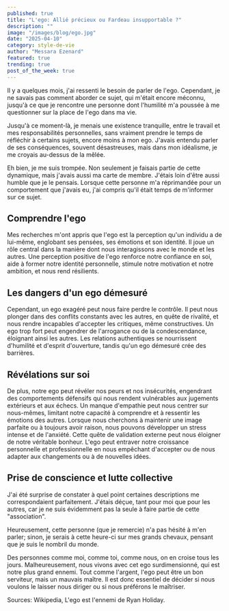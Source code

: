 ```yaml
---
published: true
title: "L'ego: Allié précieux ou Fardeau insupportable ?"
description: ""
image: "/images/blog/ego.jpg"
date: "2025-04-10"
category: style-de-vie
author: "Messara Ezenard"
featured: true
trending: true
post_of_the_week: true
---
```



Il y a quelques mois, j'ai ressenti le besoin de parler de l'ego. Cependant, je ne savais pas comment aborder ce sujet, qui m'était encore méconnu, jusqu'à ce que je rencontre une personne dont l'humilité m'a poussée à me questionner sur la place de l'ego dans ma vie.

Jusqu'à ce moment-là, je menais une existence tranquille, entre le travail et mes responsabilités personnelles, sans vraiment prendre le temps de réfléchir à certains sujets, encore moins à mon ego. J'avais entendu parler de ses conséquences, souvent désastreuses, mais dans mon idéalisme, je me croyais au-dessus de la mêlée.

Eh bien, je me suis trompée. Non seulement
je faisais partie de cette dynamique, mais j'avais aussi ma carte de membre. J'étais loin d'être aussi humble que je le pensais. Lorsque cette personne m'a réprimandée pour un comportement que j'avais eu, j'ai compris qu'il était temps de m'informer sur ce sujet.

## Comprendre l'ego

Mes recherches m'ont appris que l'ego est la perception qu'un individu a de lui-même, englobant ses pensées, ses émotions et son identité. Il joue un rôle central dans la manière dont nous interagissons avec le monde et les autres. Une perception positive de l'ego renforce notre confiance en soi, aide à former notre identité personnelle, stimule notre motivation et notre ambition, et nous rend résilients.

## Les dangers d'un ego démesuré
Cependant, un ego exagéré peut nous faire perdre le contrôle. Il peut nous plonger dans des conflits constants avec les autres, en quête de rivalité, et nous rendre incapables d'accepter les critiques, même constructives. Un ego trop fort peut engendrer de l'arrogance ou de la condescendance, éloignant ainsi les autres. Les relations authentiques se nourrissent d'humilité et d'esprit d'ouverture, tandis qu'un ego démesuré crée des barrières.

## Révélations sur soi
De plus, notre ego peut révéler nos peurs et nos insécurités, engendrant des
comportements défensifs qui nous rendent vulnérables aux jugements extérieurs et aux échecs. Un manque d'empathie peut nous centrer sur nous-mêmes, limitant notre capacité à comprendre et à ressentir les
émotions des autres. Lorsque nous cherchons à maintenir une image parfaite ou à toujours avoir raison, nous pouvons développer un stress intense et de l'anxiété. Cette quête de validation externe peut nous éloigner de notre véritable bonheur. L'ego peut entraver notre croissance personnelle et professionnelle en nous empêchant d'accepter ou de nous adapter aux changements ou à de nouvelles idées.

## Prise de conscience et lutte collective
J'ai été surprise de constater à quel point certaines descriptions me correspondaient parfaitement. J'étais déçue, tant pour moi que pour les autres, car je ne suis évidemment pas la seule à faire partie de cette "association".

Heureusement, cette personne (que je remercie) n'a pas hésité à m'en parler; sinon,
je serais à cette heure-ci sur mes grands chevaux, pensant que je suis le nombril du monde.

Des personnes comme moi, comme toi, comme nous, on en croise tous les jours. Malheureusement, nous vivons avec cet ego surdimensionné, qui est notre plus grand ennemi. Tout comme l'argent, l'ego peut être un bon serviteur, mais un mauvais maître. Il est donc essentiel de décider si nous voulons le laisser nous diriger ou si nous préférons le maîtriser.

Sources: Wikipedia, L'ego est l'ennemi de Ryan Holiday.